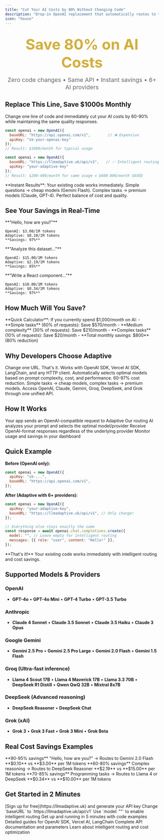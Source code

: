 ```yaml
---
title: "Cut Your AI Costs by 80% Without Changing Code"
description: "Drop-in OpenAI replacement that automatically routes to the cheapest suitable model"
icon: "house"
---
```


<div style="text-align: center; margin: 2rem 0;">
  <div style="font-size: 3rem; font-weight: bold; color: #d4af37; margin-bottom: 1rem;">
    Save 80% on AI Costs
  </div>
  <div style="font-size: 1.2rem; color: #666; margin-bottom: 2rem;">
    Zero code changes • Same API • Instant savings • 6+ AI providers
  </div>
</div>

## Replace This Line, Save $1000s Monthly

Change one line of code and immediately cut your AI costs by 60-90% while maintaining the same quality responses.

<CodeGroup>

```javascript Before: Expensive
const openai = new OpenAI({
  baseURL: "https://api.openai.com/v1",        // ❌ Expensive
  apiKey: "sk-your-openai-key"
});
// Result: $1000/month for typical usage
```

```javascript After: Smart & Cheap
const openai = new OpenAI({
  baseURL: "https://llmadaptive.uk/api/v1",   // ✅ Intelligent routing
  apiKey: "your-adaptive-key" 
});
// Result: $200-400/month for same usage = $600-800/month SAVED
```

</CodeGroup>

<Note>
  **Instant Results**: Your existing code works immediately. Simple questions → cheap models (Gemini Flash). Complex tasks → premium models (Claude, GPT-4). Perfect balance of cost and quality.
</Note>

## See Your Savings in Real-Time

<CardGroup cols={3}>
  <Card title="💬 Simple Chat" icon="message">
    **"Hello, how are you?"**
    
    OpenAI: $3.00/1M tokens  
    Adaptive: $0.10/1M tokens  
    **Savings: 97%** 
  </Card>
  <Card title="🧮 Complex Analysis" icon="calculator">
    **"Analyze this dataset..."**
    
    OpenAI: $15.00/1M tokens  
    Adaptive: $2.19/1M tokens  
    **Savings: 85%**
  </Card>
  <Card title="💻 Code Generation" icon="code">
    **"Write a React component..."**
    
    OpenAI: $10.00/1M tokens  
    Adaptive: $0.34/1M tokens  
    **Savings: 97%**
  </Card>
</CardGroup>

## How Much Will You Save?

<Note>
**Quick Calculator**: If you currently spend $1,000/month on AI:
- **Simple tasks** (60% of requests): Save $570/month
- **Medium complexity** (30% of requests): Save $210/month  
- **Complex tasks** (10% of requests): Save $20/month
- **Total monthly savings: $800** (80% reduction)
</Note>

## Why Developers Choose Adaptive

<CardGroup cols={2}>
  <Card title="⚡ 30-Second Setup" href="/quickstart" icon="clock">
    Change one URL. That's it. Works with OpenAI SDK, Vercel AI SDK, LangChain, and any HTTP client.
  </Card>
  <Card title="🧠 AI-Powered Routing" href="/features/intelligent-routing" icon="brain">
    Automatically selects optimal models based on prompt complexity, cost, and performance.
  </Card>
  <Card title="💰 Massive Savings" href="/features/intelligent-routing" icon="dollar-sign">
    60-97% cost reduction. Simple tasks → cheap models, complex tasks → premium models.
  </Card>
  <Card title="🔄 6+ AI Providers" href="/features/provider-resiliency" icon="network-wired">
    Access OpenAI, Claude, Gemini, Groq, DeepSeek, and Grok through one unified API.
  </Card>
</CardGroup>

## How It Works

<Steps>
  <Step title="Send Request">
    Your app sends an OpenAI-compatible request to Adaptive
  </Step>
  <Step title="AI Analyzes">
    Our routing AI analyzes your prompt and selects the optimal model/provider
  </Step>
  <Step title="Get Response">
    Receive OpenAI-format responses regardless of the underlying provider
  </Step>
  <Step title="Save Money">Monitor usage and savings in your dashboard</Step>
</Steps>

## Quick Example

**Before (OpenAI only):**

```javascript
const openai = new OpenAI({
  apiKey: "sk-...",
  baseURL: "https://api.openai.com/v1",
});
```

**After (Adaptive with 6+ providers):**

```javascript
const openai = new OpenAI({
  apiKey: "your-adaptive-key",
  baseURL: "https://llmadaptive.uk/api/v1", // Only change!
});

// Everything else stays exactly the same
const response = await openai.chat.completions.create({
  model: "", // Leave empty for intelligent routing
  messages: [{ role: "user", content: "Hello!" }],
});
```

<Tip>
  **That's it!** Your existing code works immediately with intelligent routing
  and cost savings.
</Tip>

## Supported Models & Providers

<Accordion title="View All Supported Models">

### OpenAI

- **GPT-4o** • **GPT-4o Mini** • **GPT-4 Turbo** • **GPT-3.5 Turbo**

### Anthropic

- **Claude 4 Sonnet** • **Claude 3.5 Sonnet** • **Claude 3.5 Haiku** • **Claude 3 Opus**

### Google Gemini

- **Gemini 2.5 Pro** • **Gemini 2.5 Pro Large** • **Gemini 2.0 Flash** • **Gemini 1.5 Flash**

### Groq (Ultra-fast inference)

- **Llama 4 Scout 17B** • **Llama 4 Maverick 17B** • **Llama 3.3 70B** • **DeepSeek R1 Distill** • **Qwen QwQ 32B** • **Mixtral 8x7B**

### DeepSeek (Advanced reasoning)

- **DeepSeek Reasoner** • **DeepSeek Chat**

### Grok (xAI)

- **Grok 3** • **Grok 3 Fast** • **Grok 3 Mini** • **Grok Beta**

</Accordion>

## Real Cost Savings Examples

<CardGroup cols={3}>
  <Card title="Simple Chat">
    **90-95% savings** "Hello, how are you?" → Routes to Gemini 2.0 Flash
    **$0.10** vs **$3.00** per 1M tokens
  </Card>
  <Card title="Math Problems">
    **60-80% savings** Complex reasoning → Routes to DeepSeek Reasoner **$2.19**
    vs **$15.00** per 1M tokens
  </Card>
  <Card title="Code Generation">
    **70-85% savings** Programming tasks → Routes to Llama 4 or DeepSeek
    **$0.34** vs **$10.00** per 1M tokens
  </Card>
</CardGroup>

## Get Started in 2 Minutes

<Steps>
  <Step title="Get Your API Key">
    [Sign up for free](https://llmadaptive.uk) and generate your API key
  </Step>
  <Step title="Update Your Code">
    Change `baseURL` to `https://llmadaptive.uk/api/v1`
  </Step>
  <Step title="Start Saving">
    Use `model: ""` to enable intelligent routing
  </Step>
</Steps>

<CardGroup cols={2}>
  <Card title="Quick Start Guide" icon="rocket" href="/quickstart">
    Get up and running in 5 minutes with code examples
  </Card>
  <Card title="Integration Guides" icon="book" href="/integrations/openai-sdk">
    Detailed guides for OpenAI SDK, Vercel AI, LangChain
  </Card>
  <Card
    title="API Reference"
    icon="gear"
    href="/api-reference/chat-completions"
  >
    Complete API documentation and parameters
  </Card>
  <Card title="Features" icon="lightbulb" href="/features/intelligent-routing">
    Learn about intelligent routing and cost optimization
  </Card>
</CardGroup>
